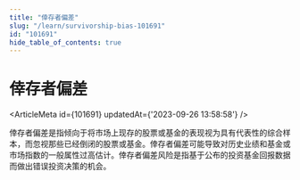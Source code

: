 ```yaml
---
title: "倖存者偏差"
slug: "/learn/survivorship-bias-101691"
id: "101691"
hide_table_of_contents: true
---
```



# 倖存者偏差

<ArticleMeta id={101691} updatedAt={'2023-09-26 13:58:58'} />
<div className='border-solid border-b border-t-0 my-4 border-[var(--ifm-color-gray-300)]' />

倖存者偏差是指倾向于将市场上现存的股票或基金的表现视为具有代表性的综合样本，而忽视那些已经倒闭的股票或基金。倖存者偏差可能导致对历史业绩和基金或市场指数的一般属性过高估计。倖存者偏差风险是指基于公布的投资基金回报数据而做出错误投资决策的机会。
